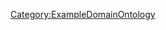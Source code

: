 <includeonly>{{METADATA|Keywords={{{HasKeyword|}}}|HasEntityTitle={{{HasEntityTitle}}}|HasEntityBlurb={{{HasEntityBlurb|}}}|HasEntityType=Recipe}}
</includeonly>
<noinclude>[[Category:ExampleDomainOntology]]</noinclude>
